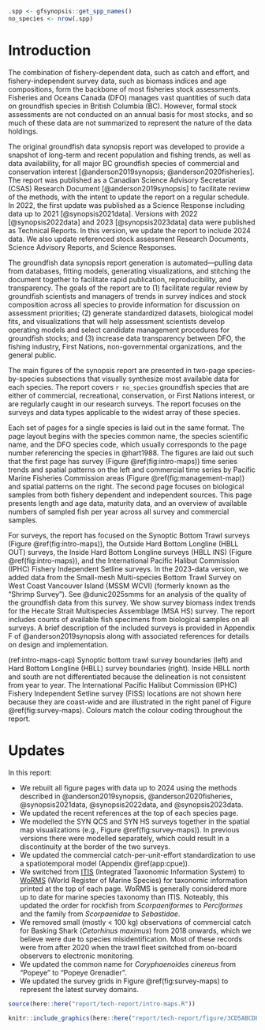 ```r
.spp <- gfsynopsis::get_spp_names()
no_species <- nrow(.spp)
```

# Introduction {#sec:introduction}

The combination of fishery-dependent data, such as catch and effort, and fishery-independent survey data, such as biomass indices and age compositions, form the backbone of most fisheries stock assessments.
Fisheries and Oceans Canada (DFO) manages vast quantities of such data on groundfish species in British Columbia (BC).
However, formal stock assessments are not conducted on an annual basis for most stocks, and so much of these data are not summarized to represent the nature of the data holdings.

The original groundfish data synopsis report was developed to provide a snapshot of long-term and recent population and fishing trends, as well as data availability, for all major BC groundfish species of commercial and conservation interest [@anderson2019synopsis; @anderson2020fisheries].
The report was published as a Canadian Science Advisory Secretariat (CSAS) Research Document [@anderson2019synopsis] to facilitate review of the methods, with the intent to update the report on a regular schedule.
In 2022, the first update was published as a Science Response including data up to 2021 [@synopsis2021data].
Versions with 2022 [@synopsis2022data] and 2023 [@synopsis2023data] data were published as Technical Reports.
In this version, we update the report to include 2024 data.
We also update referenced stock assessment Research Documents, Science Advisory Reports, and Science Responses.

The groundfish data synopsis report generation is automated---pulling data from databases, fitting models, generating visualizations, and stitching the document together to facilitate rapid publication, reproducibility, and transparency.
The goals of the report are to
(1) facilitate regular review by groundfish
scientists and managers of trends in survey indices and stock composition
across all species to provide information for discussion on assessment
priorities;
(2) generate standardized datasets, biological model fits, and visualizations that will help assessment scientists develop operating models and select candidate management procedures for groundfish stocks; and
(3) increase data transparency between DFO, the fishing industry, First Nations, non-governmental organizations, and the general public.

The main figures of the synopsis report are presented in two-page species-by-species subsections that visually synthesize most available data for each species.
The report covers `r no_species` groundfish species that are either of commercial, recreational, conservation, or First Nations interest, or are regularly caught in our research surveys.
The report focuses on the surveys and data types applicable to the widest array of these species.

Each set of pages for a single species is laid out in the same format.
The page layout begins with the species common name, the species scientific name, and the DFO species code, which usually corresponds to the page number referencing the species in @hart1988.
The figures are laid out such that the first page has survey (Figure \@ref(fig:intro-maps)) time series trends and spatial patterns on the left and commercial time series by Pacific Marine Fisheries Commission areas (Figure \@ref(fig:management-map)) and spatial patterns on the right.
The second page focuses on biological samples from both fishery dependent and independent sources.
This page presents length and age data, maturity data, and an overview of available numbers of sampled fish per year across all survey and commercial samples.

For surveys, the report has focused on the Synoptic Bottom Trawl surveys (Figure \@ref(fig:intro-maps)), the Outside Hard Bottom Longline (HBLL OUT) surveys, the Inside Hard Bottom Longline surveys (HBLL INS) (Figure \@ref(fig:intro-maps)), and the International Pacific Halibut Commission (IPHC) Fishery Independent Setline surveys.
In the 2023-data version, we added data from the Small-mesh Multi-species Bottom
Trawl Survey on West Coast Vancouver Island (MSSM WCVI) (formerly known as the "Shrimp Survey").
See @dunic2025smms for an analysis of the quality of the groundfish data from this survey.
We show survey biomass index trends for the Hecate Strait Multispecies Assemblage (MSA HS) survey.
The report includes counts of available fish specimens from biological samples on all surveys.
A brief description of the included surveys is provided in Appendix F of @anderson2019synopsis along with associated references for details on design and implementation.

(ref:intro-maps-cap) Synoptic bottom trawl survey boundaries (left) and Hard Bottom Longline (HBLL) survey boundaries (right). 
Inside HBLL north and south are not differentiated because the delineation is not consistent from year to year. 
The International Pacific Halibut Commission (IPHC) Fishery Independent Setline survey (FISS) locations are not shown here because they are coast-wide and are illustrated in the right panel of Figure \@ref(fig:survey-maps).
Colours match the colour coding throughout the report.

# Updates {#sec:update}

In this report:

* We rebuilt all figure pages with data up to 2024 using the methods described in @anderson2019synopsis, @anderson2020fisheries, @synopsis2021data, @synopsis2022data, and @synopsis2023data.
* We updated the recent references at the top of each species page.
* We modelled the SYN QCS and SYN HS surveys together in the spatial map visualizations (e.g., Figure \@ref(fig:survey-maps)). In previous versions there were modelled separately, which could result in a discontinuity at the border of the two surveys.
* We updated the commercial catch-per-unit-effort standardization to use a spatiotemporal model (Appendix \@ref(app:cpue)).
* We switched from [ITIS](https://itis.gov/) (Integrated Taxonomic Information System) to [WoRMS](https://www.marinespecies.org/) (World Register of Marine Species) for taxonomic information printed at the top of each page. WoRMS is generally considered more up to date for marine species taxonomy than ITIS. Noteably, this updated the order for rockfish from *Scorpaeniformes* to *Perciformes* and the family from *Scorpaenidae* to *Sebastidae*.
* We removed small (mostly < 100 kg) observations of commercial catch for Basking Shark (*Cetorhinus maximus*) from 2018 onwards, which we believe were due to species misidentification. Most of these records were from after 2020 when the trawl fleet switched from on-board observers to electronic monitoring.
* We updated the common name for *Coryphaenoides cinereus* from "Popeye" to "Popeye  Grenadier".
* We updated the survey grids in Figure \@ref(fig:survey-maps) to represent the latest survey domains.

\clearpage

```r
source(here::here("report/tech-report/intro-maps.R"))
```

```r
knitr::include_graphics(here::here("report/tech-report/figure/3CD5ABCDE.png"), dpi = NA)
```

